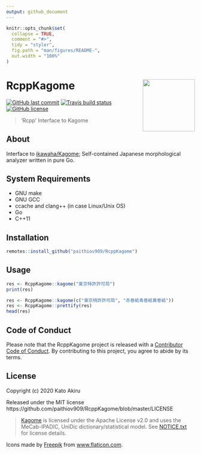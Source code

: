```yaml
---
output: github_document
---
```


<!-- README.md is generated from README.Rmd. Please edit that file -->

```r
knitr::opts_chunk$set(
  collapse = TRUE,
  comment = "#>",
  tidy = "styler",
  fig.path = "man/figures/README-",
  out.width = "100%"
)
```

# RcppKagome <a href='https://paithiov909.github.io/RcppKagome'><img src='man/figures/logo.png' align="right" height="139" /></a>

<!-- badges: start -->
[![GitHub last commit](https://img.shields.io/github/last-commit/paithiov909/RcppKagome)](#)
[![Travis build status](https://travis-ci.org/paithiov909/RcppKagome.svg?branch=master)](https://travis-ci.org/paithiov909/RcppKagome)
[![GitHub license](https://img.shields.io/github/license/paithiov909/RcppKagome)](https://github.com/paithiov909/RcppKagome/blob/master/LICENSE)
<!-- badges: end -->

> 'Rcpp' Interface to Kagome

## About

Interface to [ikawaha/Kagome](https://github.com/ikawaha/kagome); Self-contained Japanese morphological analyzer written in pure Go.

## System Requirements

- GNU make
- GNU GCC
- ccache and clang++ (in case Linux/Unix OS)
- Go
- C++11

## Installation

```r
remotes::install_github("paithiov909/RcppKagome")
```

## Usage

```r
res <- RcppKagome::kagome("東京特許許可局")
print(res)
```

```r
res <- RcppKagome::kagome(c("東京特許許可局", "赤巻紙青巻紙黄巻紙"))
res <- RcppKagome::prettify(res)
head(res)
```

## Code of Conduct

Please note that the RcppKagome project is released with a [Contributor Code of Conduct](https://paithiov909.github.io/RcppKagome/CODE_OF_CONDUCT.html). By contributing to this project, you agree to abide by its terms.

## License

Copyright (c) 2020 Kato Akiru

Released under the MIT license https://github.com/paithiov909/RcppKagome/blob/master/LICENSE

> [Kagome](https://github.com/ikawaha/kagome) is licensed under the Apache License v2.0 and uses the MeCab-IPADIC, UniDic dictionary/statistical model. See [NOTICE.txt](https://github.com/ikawaha/kagome/blob/master/NOTICE.txt) for license details.

Icons made by [Freepik](http://www.freepik.com/) from [www.flaticon.com](https://www.flaticon.com/).

